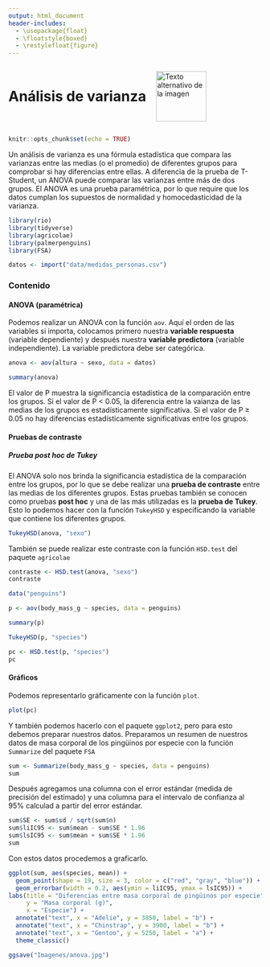 ```yaml
---
output: html_document
header-includes:
  - \usepackage{float}
  - \floatstyle{boxed}
  - \restylefloat{figure}
---
```


<div style="display:flex; align-items:center;">
  <h1 style="margin:0;">Análisis de varianza</h1>
  <img src="Imagenes/HNBI_LOGO1.jpeg" alt="Texto alternativo de la imagen" style="width:100px; margin-left:20px;">
</div>

```r
knitr::opts_chunk$set(echo = TRUE)
```

Un análisis de varianza es una fórmula estadística que compara las varianzas entre las medias (o el promedio) de diferentes grupos para comprobar si hay diferencias entre ellas.
A diferencia de la prueba de T-Student, un ANOVA puede comparar las varianzas entre más de dos grupos.
El ANOVA es una prueba paramétrica, por lo que require que los datos cumplan los supuestos de normalidad y homocedasticidad de la varianza.

```r
library(rio)
library(tidyverse)
library(agricolae)
library(palmerpenguins)
library(FSA)
```

```r
datos <- import("data/medidas_personas.csv")
```

### Contenido{.tabset .tabset-pills}

#### ANOVA (paramétrica)

Podemos realizar un ANOVA con la función `aov`.
Aquí el orden de las variables si importa, colocamos primero nuestra **variable respuesta** (variable dependiente) y después nuestra **variable predictora** (variable independiente). La variable predictora debe ser categórica. 

```r
anova <- aov(altura ~ sexo, data = datos)
```

```r
summary(anova)
```

El valor de P muestra la significancia estadística de la comparación entre los grupos. Si el valor de P < 0.05, la diferencia entre la vaianza de las medias de los grupos es estadísticamente significativa. Si el valor de P ≥ 0.05 no hay diferencias estadísticamente significativas entre los grupos.

#### Pruebas de contraste

##### Prueba post hoc de Tukey

El ANOVA solo nos brinda la significancia estadística de la comparación entre los grupos, por lo que se debe realizar una **prueba de contraste** entre las medias de los diferentes grupos. Estas pruebas también se conocen como pruebas **post hoc** y una de las más utilizadas es la **prueba de Tukey**. Esto lo podemos hacer con la función `TukeyHSD` y especificando la variable que contiene los diferentes grupos.

```r
TukeyHSD(anova, "sexo")
```

También se puede realizar este contraste con la función `HSD.test` del paquete `agricolae`

```r
contraste <- HSD.test(anova, "sexo")
contraste
```

```r
data("penguins")
```

```r
p <- aov(body_mass_g ~ species, data = penguins)
```

```r
summary(p)
```

```r
TukeyHSD(p, "species")
```

```r
pc <- HSD.test(p, "species")
pc
```

#### Gráficos

Podemos representarlo gráficamente con la función `plot`.

```r
plot(pc)
```

Y también podemos hacerlo con el paquete `ggplot2`, pero para esto debemos preparar nuestros datos.
Preparamos un resumen de nuestros datos de masa corporal de los pingüinos por especie con la función `Summarize` del paquete `FSA`

```r
sum <- Summarize(body_mass_g ~ species, data = penguins)
sum
```

Después agregamos una columna con el error estándar (medida de precisión del estimado) y una columna para el intervalo de confianza al 95% calculad a partir del error estándar.

```r
sum$SE <- sum$sd / sqrt(sum$n)
sum$liIC95 <- sum$mean - sum$SE * 1.96
sum$lsIC95 <- sum$mean + sum$SE * 1.96
sum
```

Con estos datos procedemos a graficarlo.

```r
ggplot(sum, aes(species, mean)) +
  geom_point(shape = 19, size = 3, color = c("red", "gray", "blue")) +
  geom_errorbar(width = 0.2, aes(ymin = liIC95, ymax = lsIC95)) +
labs(title = "Diferencias entre masa corporal de pingüinos por especie",
     y = "Masa corporal (g)",
     x = "Especie") +
  annotate("text", x = "Adelie", y = 3850, label = "b") +
  annotate("text", x = "Chinstrap", y = 3900, label = "b") +
  annotate("text", x = "Gentoo", y = 5250, label = "a") +
  theme_classic()
```

```r
ggsave("Imagenes/anova.jpg")
```


